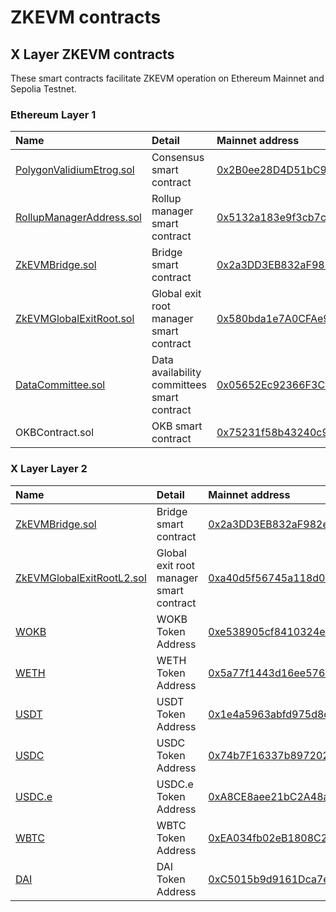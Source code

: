 # ZKEVM contracts

## X Layer ZKEVM contracts
These smart contracts facilitate ZKEVM operation on Ethereum Mainnet and Sepolia Testnet. 
### Ethereum Layer 1
|Name|Detail|Mainnet address| Testnet address| 
|:----|:--|:--|:--|
|[PolygonValidiumEtrog.sol](https://github.com/okx/xlayer-contracts/blob/release/v0.3.0/contracts/v2/consensus/validium/PolygonValidiumEtrog.sol "PolygonValidiumEtrog.sol")|Consensus smart contract|[0x2B0ee28D4D51bC9aDde5E58E295873F61F4a0507](https://etherscan.io/address/0x2B0ee28D4D51bC9aDde5E58E295873F61F4a0507 "0x2B0ee28D4D51bC9aDde5E58E295873F61F4a0507")|[0x01469dACfDDA885D68Ff0f8628F2629c14F95a20](https://sepolia.etherscan.io/address/0x01469dACfDDA885D68Ff0f8628F2629c14F95a20 "0x01469dACfDDA885D68Ff0f8628F2629c14F95a20")|
|[RollupManagerAddress.sol](https://github.com/okx/xlayer-contracts/blob/release/v0.3.0/contracts/v2/PolygonRollupManager.sol "RollupManagerAddress.sol")|Rollup manager smart contract|[0x5132a183e9f3cb7c848b0aac5ae0c4f0491b7ab2](https://etherscan.io/address/0x5132a183e9f3cb7c848b0aac5ae0c4f0491b7ab2 "0x5132a183e9f3cb7c848b0aac5ae0c4f0491b7ab2")|[0x6662621411A8DACC3cA7049C8BddABaa9a999ce3](https://sepolia.etherscan.io/address/0x6662621411A8DACC3cA7049C8BddABaa9a999ce3 "0x6662621411A8DACC3cA7049C8BddABaa9a999ce3")|
|[ZkEVMBridge.sol](https://github.com/okx/xlayer-contracts/blob/release/v0.3.0/contracts/v2/PolygonZkEVMBridgeV2.sol "ZkEVMBridge.sol")|Bridge smart contract| [0x2a3DD3EB832aF982ec71669E178424b10Dca2EDe](https://etherscan.io/address/0x2a3DD3EB832aF982ec71669E178424b10Dca2EDe "0x2a3DD3EB832aF982ec71669E178424b10Dca2EDe")|[0x7a4Ee6f9F0aB037fE771FC36D39C1E19bcc0Fdb5](https://sepolia.etherscan.io/address/0x7a4Ee6f9F0aB037fE771FC36D39C1E19bcc0Fdb5 "0x7a4Ee6f9F0aB037fE771FC36D39C1E19bcc0Fdb5")|
|[ZkEVMGlobalExitRoot.sol](https://github.com/okx/xlayer-contracts/blob/release/v0.3.0/contracts/v2/PolygonZkEVMGlobalExitRootV2.sol "ZkEVMGlobalExitRoot.sol")|Global exit root manager smart contract|[0x580bda1e7A0CFAe92Fa7F6c20A3794F169CE3CFb](https://etherscan.io/address/0x580bda1e7A0CFAe92Fa7F6c20A3794F169CE3CFb "0x580bda1e7A0CFAe92Fa7F6c20A3794F169CE3CFb")|[0x66E61bA00F58b857A9DD2C500F3aBc424A46BD20](https://sepolia.etherscan.io/address/0x66E61bA00F58b857A9DD2C500F3aBc424A46BD20 "0x66E61bA00F58b857A9DD2C500F3aBc424A46BD20")|
|[DataCommittee.sol](https://github.com/okx/xlayer-contracts/blob/release/v0.3.0/contracts/v2/consensus/validium/PolygonDataCommittee.sol "DataCommittee.sol")|Data availability committees smart contract|[0x05652Ec92366F3C2255991a265c499E01Ba58e6a](https://etherscan.io/address/0x05652Ec92366F3C2255991a265c499E01Ba58e6a "0x05652Ec92366F3C2255991a265c499E01Ba58e6a") |[0x9d89De09fa8666cD82fDb0E2466bB56D704D60e7](https://sepolia.etherscan.io/address/0x9d89De09fa8666cD82fDb0E2466bB56D704D60e7 "0x9d89De09fa8666cD82fDb0E2466bB56D704D60e7")|
|OKBContract.sol|OKB smart contract|[0x75231f58b43240c9718dd58b4967c5114342a86c](https://etherscan.io/address/0x75231f58b43240c9718dd58b4967c5114342a86c "0x75231f58b43240c9718dd58b4967c5114342a86c")|[0x3F4B6664338F23d2397c953f2AB4Ce8031663f80](https://sepolia.etherscan.io/address/0x3F4B6664338F23d2397c953f2AB4Ce8031663f80 "0x3F4B6664338F23d2397c953f2AB4Ce8031663f80")|

### X Layer Layer 2
|Name|Detail|Mainnet address| Testnet address| 
|:----|:--|:--|:--|
|[ZkEVMBridge.sol](https://github.com/okx/xlayer-contracts/blob/v0.3.1/contracts/v2/PolygonZkEVMBridgeV2.sol "ZkEVMBridge.sol")|Bridge smart contract|[0x2a3DD3EB832aF982ec71669E178424b10Dca2EDe](https://www.okx.com/web3/explorer/xlayer/address/0x2a3DD3EB832aF982ec71669E178424b10Dca2EDe "0x2a3DD3EB832aF982ec71669E178424b10Dca2EDe")|[0x7a4Ee6f9F0aB037fE771FC36D39C1E19bcc0Fdb5](https://www.okx.com/web3/explorer/xlayer-test/address/0x7a4Ee6f9F0aB037fE771FC36D39C1E19bcc0Fdb5 "0x7a4Ee6f9F0aB037fE771FC36D39C1E19bcc0Fdb5")|
|[ZkEVMGlobalExitRootL2.sol](https://github.com/okx/xlayer-contracts/blob/v0.3.1/contracts/v2/PolygonZkEVMGlobalExitRootV2.sol "ZkEVMGlobalExitRootL2.sol")|Global exit root manager smart contract|[0xa40d5f56745a118d0906a34e69aec8c0db1cb8fa](https://www.okx.com/web3/explorer/xlayer/address/0xa40d5f56745a118d0906a34e69aec8c0db1cb8fa "0xa40d5f56745a118d0906a34e69aec8c0db1cb8fa")|[0xa40d5f56745a118d0906a34e69aec8c0db1cb8fa](https://www.okx.com/web3/explorer/xlayer-test/address/0xa40d5f56745a118d0906a34e69aec8c0db1cb8fa "0xa40d5f56745a118d0906a34e69aec8c0db1cb8fa")|
|[WOKB](https://www.okx.com/web3/explorer/xlayer/address/0xe538905cf8410324e03a5a23c1c177a474d59b2b2 "WOKB")|WOKB Token Address|[0xe538905cf8410324e03a5a23c1c177a474d59b2](https://www.okx.com/web3/explorer/xlayer/address/0xe538905cf8410324e03a5a23c1c177a474d59b2b "0xe538905cf8410324e03a5a23c1c177a474d59b2b")|-|
|[WETH](https://www.okx.com/web3/explorer/xlayer/token/0x5a77f1443d16ee5761d310e38b62f77f726bc71c "WETH")|WETH Token Address|[0x5a77f1443d16ee5761d310e38b62f77f726bc71c](https://www.okx.com/web3/explorer/xlayer/address/0x5a77f1443d16ee5761d310e38b62f77f726bc71c "0x5a77f1443d16ee5761d310e38b62f77f726bc71c")|[0xBec7859BC3d0603BeC454F7194173E36BF2Aa5C8](https://www.okx.com/web3/explorer/xlayer-test/address/0xBec7859BC3d0603BeC454F7194173E36BF2Aa5C8 "0xBec7859BC3d0603BeC454F7194173E36BF2Aa5C8")|
|[USDT](https://www.okx.com/web3/explorer/xlayer/address/0x1e4a5963abfd975d8c9021ce480b42188849d41d "USDT")|USDT Token Address|[0x1e4a5963abfd975d8c9021ce480b42188849d41d](https://www.okx.com/web3/explorer/xlayer/address/0x1e4a5963abfd975d8c9021ce480b42188849d41d "0x1e4a5963abfd975d8c9021ce480b42188849d41d")|-|
|[USDC](https://www.okx.com/web3/explorer/xlayer/address/0x74b7f16337b8972027f6196a17a631ac6de26d22 "USDC")|USDC Token Address|[0x74b7F16337b8972027F6196A17a631aC6dE26d22](https://www.okx.com/web3/explorer/xlayer/address/0x74b7f16337b8972027f6196a17a631ac6de26d22 "0x74b7F16337b8972027F6196A17a631aC6dE26d22")|-|
|[USDC.e](https://www.okx.com/web3/explorer/xlayer/address/0xA8CE8aee21bC2A48a5EF670afCc9274C7bbbC035 "USDC.e")|USDC.e Token Address|[0xA8CE8aee21bC2A48a5EF670afCc9274C7bbbC035](https://www.okx.com/web3/explorer/xlayer/address/0xA8CE8aee21bC2A48a5EF670afCc9274C7bbbC035 "0xA8CE8aee21bC2A48a5EF670afCc9274C7bbbC035")|-|
|[WBTC](https://www.okx.com/web3/explorer/xlayer/address/0xea034fb02eb1808c2cc3adbc15f447b93cbe08e1 "WBTC")|WBTC Token Address|[0xEA034fb02eB1808C2cc3adbC15f447B93CbE08e1](https://www.okx.com/web3/explorer/xlayer/address/0xea034fb02eb1808c2cc3adbc15f447b93cbe08e1 "0xEA034fb02eB1808C2cc3adbC15f447B93CbE08e1")|-|
|[DAI](https://www.okx.com/web3/explorer/xlayer/address/0xc5015b9d9161dca7e18e32f6f25c4ad850731fd4 "DAI")|DAI Token Address|[0xC5015b9d9161Dca7e18e32f6f25C4aD850731Fd4](https://www.okx.com/web3/explorer/xlayer/address/0xc5015b9d9161dca7e18e32f6f25c4ad850731fd4)